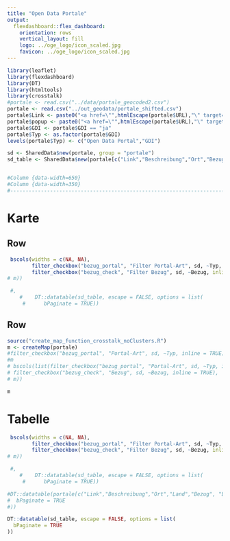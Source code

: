 ```yaml
---
title: "Open Data Portale"
output: 
  flexdashboard::flex_dashboard:
    orientation: rows
    vertical_layout: fill
    logo: ../oge_logo/icon_scaled.jpg
    favicon: ../oge_logo/icon_scaled.jpg
---
```


```r
library(leaflet)
library(flexdashboard)
library(DT)
library(htmltools)
library(crosstalk)
#portale <- read.csv("../data/portale_geocoded2.csv")
portale <- read.csv("../out_geodata/portale_shifted.csv")
portale$Link <- paste0("<a href=\"",htmlEscape(portale$URL),"\" target=\"_blank\">",htmlEscape(portale$Titel),"</a>")
portale$popup <- paste0("<a href=\"",htmlEscape(portale$URL),"\" target=\"_blank\">",htmlEscape(portale$Titel),"</a><br>", htmlEscape(portale$Beschreibung))
portale$GDI <- portale$GDI == "ja"
portale$Typ <- as.factor(portale$GDI)
levels(portale$Typ) <- c("Open Data Portal","GDI")

sd <- SharedData$new(portale, group = "portale")
sd_table <- SharedData$new(portale[c("Link","Beschreibung","Ort","Bezug")], group = "portale")


#Column {data-width=650}
#Column {data-width=350}
#-----------------------------------------------------------------------
```
Karte
===========================================

Row {data-height=150 data-width=800}
-----------------------------------------------------------------------

```r

 bscols(widths = c(NA, NA),
        filter_checkbox("bezug_portal", "Filter Portal-Art", sd, ~Typ, inline = TRUE),
        filter_checkbox("bezug_check", "Filter Bezug", sd, ~Bezug, inline = TRUE))
# m))

 #, 
    #    DT::datatable(sd_table, escape = FALSE, options = list(
     #      bPaginate = TRUE))

```

Row { data-height=800}
-----------------------------------------------------------------------


```r

source("create_map_function_crosstalk_noClusters.R")
m <- createMap(portale)
#filter_checkbox("bezug_portal", "Portal-Art", sd, ~Typ, inline = TRUE)
#m
# bscols(list(filter_checkbox("bezug_portal", "Portal-Art", sd, ~Typ, inline = TRUE),
# filter_checkbox("bezug_check", "Bezug", sd, ~Bezug, inline = TRUE),
# m))

m
```


Tabelle
===========================================
```r

 bscols(widths = c(NA, NA),
        filter_checkbox("bezug_portal", "Filter Portal-Art", sd, ~Typ, inline = TRUE),
        filter_checkbox("bezug_check", "Filter Bezug", sd, ~Bezug, inline = TRUE))
# m))

 #, 
    #    DT::datatable(sd_table, escape = FALSE, options = list(
     #      bPaginate = TRUE))

```

```r
#DT::datatable(portale[c("Link","Beschreibung","Ort","Land","Bezug", "Lizenz")], escape = FALSE, options = list(
#  bPaginate = TRUE
#))

DT::datatable(sd_table, escape = FALSE, options = list(
  bPaginate = TRUE
))
```




